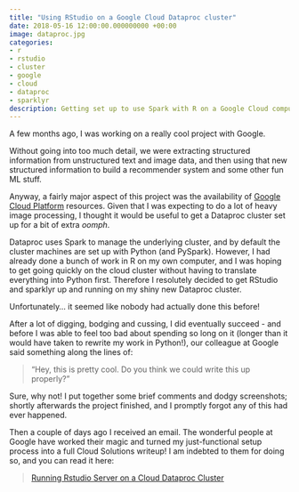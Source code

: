 ```yaml
---
title: "Using RStudio on a Google Cloud Dataproc cluster"
date: 2018-05-16 12:00:00.000000000 +00:00
image: dataproc.jpg
categories:
- r
- rstudio
- cluster
- google
- cloud
- dataproc
- sparklyr
description: Getting set up to use Spark with R on a Google Cloud computing cluster.
---
```


A few months ago, I was working on a really cool project with Google.

Without going into too much detail, we were extracting structured information from unstructured text and image data, and then using that new structured information to build a recommender system and some other fun ML stuff.

Anyway, a fairly major aspect of this project was the availability of [Google Cloud Platform](https://cloud.google.com) resources. Given that I was expecting to do a lot of heavy image processing, I thought it would be useful to get a Dataproc cluster set up for a bit of extra _oomph_.

Dataproc uses Spark to manage the underlying cluster, and by default the cluster machines are set up with Python (and PySpark). However, I had already done a bunch of work in R on my own computer, and I was hoping to get going quickly on the cloud cluster without having to translate everything into Python first. Therefore I resolutely decided to get RStudio and sparklyr up and running on my shiny new Dataproc cluster.

Unfortunately... it seemed like nobody had actually done this before!

After a lot of digging, bodging and cussing, I did eventually succeed - and before I was able to feel too bad about spending so long on it (longer than it would have taken to rewrite my work in Python!), our colleague at Google said something along the lines of:

> "Hey, this is pretty cool. Do you think we could write this up properly?"

Sure, why not! I put together some brief comments and dodgy screenshots; shortly afterwards the project finished, and I promptly forgot any of this had ever happened.

Then a couple of days ago I received an email. The wonderful people at Google have worked their magic and turned my just-functional setup process into a full Cloud Solutions writeup! I am indebted to them for doing so, and you can read it here:

> [Running Rstudio Server on a Cloud Dataproc Cluster](https://cloud.google.com/solutions/running-rstudio-server-on-a-cloud-dataproc-cluster)
